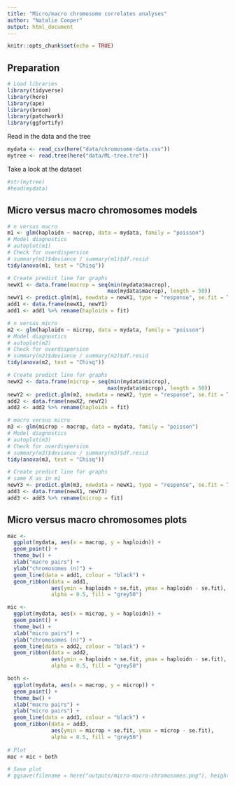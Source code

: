 ```yaml
---
title: "Micro/macro chromosome correlates analyses"
author: "Natalie Cooper"
output: html_document
---
```


```r
knitr::opts_chunk$set(echo = TRUE)
```

## Preparation

```r
# Load libraries
library(tidyverse)
library(here)
library(ape)
library(broom)
library(patchwork)
library(ggfortify)
```

Read in the data and the tree
```r
mydata <- read_csv(here("data/chromosome-data.csv"))
mytree <- read.tree(here("data/ML-tree.tre"))
```

Take a look at the dataset
```r
#str(mytree)
#head(mydata)
```


## Micro versus macro chromosomes models 
```r
# n versus macro
m1 <- glm(haploidn ~ macrop, data = mydata, family = "poisson")
# Model diagnostics
# autoplot(m1)
# Check for overdispersion
# summary(m1)$deviance / summary(m1)$df.resid 
tidy(anova(m1, test = "Chisq"))

# Create predict line for graphs
newX1 <- data.frame(macrop = seq(min(mydata$macrop), 
                                max(mydata$macrop), length = 50))
newY1 <- predict.glm(m1, newdata = newX1, type = "response", se.fit = TRUE)
add1 <- data.frame(newX1, newY1)
add1 <- add1 %>% rename(haploidn = fit)
```

```r
# n versus micro
m2 <- glm(haploidn ~ microp, data = mydata, family = "poisson")
# Model diagnostics
# autoplot(m2)
# Check for overdispersion
# summary(m2)$deviance / summary(m2)$df.resid 
tidy(anova(m2, test = "Chisq"))

# Create predict line for graphs
newX2 <- data.frame(microp = seq(min(mydata$microp), 
                                max(mydata$microp), length = 50))
newY2 <- predict.glm(m2, newdata = newX2, type = "response", se.fit = TRUE)
add2 <- data.frame(newX2, newY2)
add2 <- add2 %>% rename(haploidn = fit)
```


```r
# macro versus micro
m3 <- glm(microp ~ macrop, data = mydata, family = "poisson")
# Model diagnostics
# autoplot(m3)
# Check for overdispersion
# summary(m3)$deviance / summary(m3)$df.resid 
tidy(anova(m3, test = "Chisq"))

# Create predict line for graphs
# same X as in m1
newY3 <- predict.glm(m3, newdata = newX1, type = "response", se.fit = TRUE)
add3 <- data.frame(newX1, newY3)
add3 <- add3 %>% rename(microp = fit)
```


## Micro versus macro chromosomes plots

```r
mac <- 
  ggplot(mydata, aes(x = macrop, y = haploidn)) +
  geom_point() +
  theme_bw() +
  xlab("macro pairs") +
  ylab("chromosomes (n)") +
  geom_line(data = add1, colour = "black") +
  geom_ribbon(data = add1, 
              aes(ymin = haploidn + se.fit, ymax = haploidn - se.fit), 
              alpha = 0.5, fill = "grey50")

mic <- 
  ggplot(mydata, aes(x = microp, y = haploidn)) +
  geom_point() +
  theme_bw() +
  xlab("micro pairs") +
  ylab("chromosomes (n)") +
  geom_line(data = add2, colour = "black") +
  geom_ribbon(data = add2, 
              aes(ymin = haploidn + se.fit, ymax = haploidn - se.fit), 
              alpha = 0.5, fill = "grey50")

both <- 
  ggplot(mydata, aes(x = macrop, y = microp)) +
  geom_point() +
  theme_bw() +
  xlab("macro pairs") +
  ylab("micro pairs") +
  geom_line(data = add3, colour = "black") +
  geom_ribbon(data = add3, 
              aes(ymin = microp + se.fit, ymax = microp - se.fit), 
              alpha = 0.5, fill = "grey50")
 
# Plot
mac + mic + both

# Save plot
# ggsave(filename = here("outputs/micro-macro-chromosomes.png"), height = 4)
```